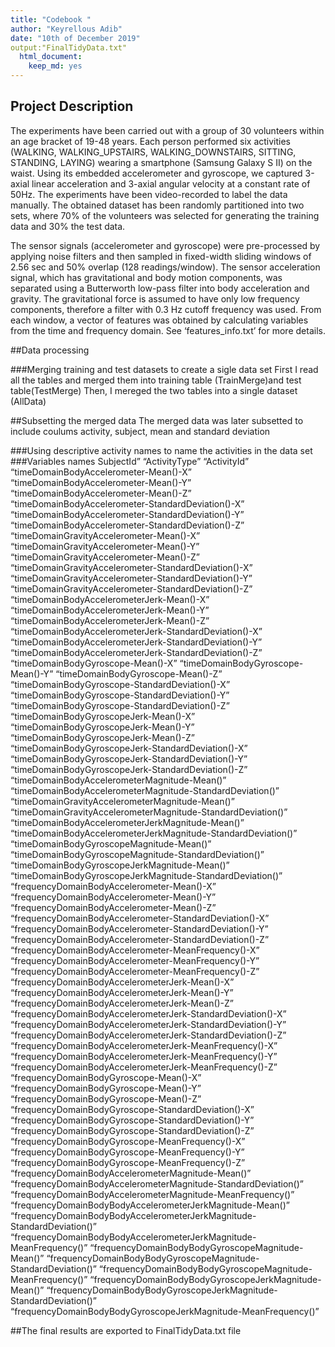 ```yaml
---
title: "Codebook "
author: "Keyrellous Adib"
date: "10th of December 2019"
output:"FinalTidyData.txt"
  html_document:
    keep_md: yes
---
```


## Project Description
The experiments have been carried out with a group of 30 volunteers within an age bracket of 19-48 years. Each person performed six activities (WALKING, WALKING_UPSTAIRS, WALKING_DOWNSTAIRS, SITTING, STANDING, LAYING) wearing a smartphone (Samsung Galaxy S II) on the waist. Using its embedded accelerometer and gyroscope, we captured 3-axial linear acceleration and 3-axial angular velocity at a constant rate of 50Hz. The experiments have been video-recorded to label the data manually. The obtained dataset has been randomly partitioned into two sets, where 70% of the volunteers was selected for generating the training data and 30% the test data. 

The sensor signals (accelerometer and gyroscope) were pre-processed by applying noise filters and then sampled in fixed-width sliding windows of 2.56 sec and 50% overlap (128 readings/window). The sensor acceleration signal, which has gravitational and body motion components, was separated using a Butterworth low-pass filter into body acceleration and gravity. The gravitational force is assumed to have only low frequency components, therefore a filter with 0.3 Hz cutoff frequency was used. From each window, a vector of features was obtained by calculating variables from the time and frequency domain. See 'features_info.txt' for more details. 

##Data processing

###Merging  training and  test datasets to create a sigle data set
First I read all the tables and merged them into training table (TrainMerge)and test table(TestMerge) 
Then, I mereged the two tables into a single dataset (AllData)

##Subsetting the merged data 
The merged data was later subsetted to include coulums activity, subject, mean and standard deviation  

###Using descriptive activity names to name the activities in the data set
###Variables names 
SubjectId"
"ActivityType" 
"ActivityId" 
"timeDomainBodyAccelerometer-Mean()-X"
"timeDomainBodyAccelerometer-Mean()-Y"
"timeDomainBodyAccelerometer-Mean()-Z" 
"timeDomainBodyAccelerometer-StandardDeviation()-X" "timeDomainBodyAccelerometer-StandardDeviation()-Y" "timeDomainBodyAccelerometer-StandardDeviation()-Z" 
"timeDomainGravityAccelerometer-Mean()-X" 
"timeDomainGravityAccelerometer-Mean()-Y" 
"timeDomainGravityAccelerometer-Mean()-Z"
"timeDomainGravityAccelerometer-StandardDeviation()-X" "timeDomainGravityAccelerometer-StandardDeviation()-Y" "timeDomainGravityAccelerometer-StandardDeviation()-Z" 
"timeDomainBodyAccelerometerJerk-Mean()-X"
"timeDomainBodyAccelerometerJerk-Mean()-Y" 
"timeDomainBodyAccelerometerJerk-Mean()-Z" 
"timeDomainBodyAccelerometerJerk-StandardDeviation()-X" "timeDomainBodyAccelerometerJerk-StandardDeviation()-Y" "timeDomainBodyAccelerometerJerk-StandardDeviation()-Z" 
"timeDomainBodyGyroscope-Mean()-X" 
"timeDomainBodyGyroscope-Mean()-Y"
"timeDomainBodyGyroscope-Mean()-Z"
"timeDomainBodyGyroscope-StandardDeviation()-X"
"timeDomainBodyGyroscope-StandardDeviation()-Y"
"timeDomainBodyGyroscope-StandardDeviation()-Z"
"timeDomainBodyGyroscopeJerk-Mean()-X"
"timeDomainBodyGyroscopeJerk-Mean()-Y"
"timeDomainBodyGyroscopeJerk-Mean()-Z" 
"timeDomainBodyGyroscopeJerk-StandardDeviation()-X" "timeDomainBodyGyroscopeJerk-StandardDeviation()-Y" "timeDomainBodyGyroscopeJerk-StandardDeviation()-Z" 
"timeDomainBodyAccelerometerMagnitude-Mean()" "timeDomainBodyAccelerometerMagnitude-StandardDeviation()" "timeDomainGravityAccelerometerMagnitude-Mean()" "timeDomainGravityAccelerometerMagnitude-StandardDeviation()" "timeDomainBodyAccelerometerJerkMagnitude-Mean()" "timeDomainBodyAccelerometerJerkMagnitude-StandardDeviation()" "timeDomainBodyGyroscopeMagnitude-Mean()" 
"timeDomainBodyGyroscopeMagnitude-StandardDeviation()" "timeDomainBodyGyroscopeJerkMagnitude-Mean()" "timeDomainBodyGyroscopeJerkMagnitude-StandardDeviation()" "frequencyDomainBodyAccelerometer-Mean()-X" 
"frequencyDomainBodyAccelerometer-Mean()-Y" 
"frequencyDomainBodyAccelerometer-Mean()-Z" "frequencyDomainBodyAccelerometer-StandardDeviation()-X" "frequencyDomainBodyAccelerometer-StandardDeviation()-Y" "frequencyDomainBodyAccelerometer-StandardDeviation()-Z" "frequencyDomainBodyAccelerometer-MeanFrequency()-X" "frequencyDomainBodyAccelerometer-MeanFrequency()-Y" "frequencyDomainBodyAccelerometer-MeanFrequency()-Z" "frequencyDomainBodyAccelerometerJerk-Mean()-X" 
"frequencyDomainBodyAccelerometerJerk-Mean()-Y"
"frequencyDomainBodyAccelerometerJerk-Mean()-Z" "frequencyDomainBodyAccelerometerJerk-StandardDeviation()-X" "frequencyDomainBodyAccelerometerJerk-StandardDeviation()-Y" "frequencyDomainBodyAccelerometerJerk-StandardDeviation()-Z" "frequencyDomainBodyAccelerometerJerk-MeanFrequency()-X" "frequencyDomainBodyAccelerometerJerk-MeanFrequency()-Y" "frequencyDomainBodyAccelerometerJerk-MeanFrequency()-Z" 
"frequencyDomainBodyGyroscope-Mean()-X" 
"frequencyDomainBodyGyroscope-Mean()-Y" 
"frequencyDomainBodyGyroscope-Mean()-Z" 
"frequencyDomainBodyGyroscope-StandardDeviation()-X" "frequencyDomainBodyGyroscope-StandardDeviation()-Y" "frequencyDomainBodyGyroscope-StandardDeviation()-Z" "frequencyDomainBodyGyroscope-MeanFrequency()-X"
"frequencyDomainBodyGyroscope-MeanFrequency()-Y"
"frequencyDomainBodyGyroscope-MeanFrequency()-Z" "frequencyDomainBodyAccelerometerMagnitude-Mean()" "frequencyDomainBodyAccelerometerMagnitude-StandardDeviation()" "frequencyDomainBodyAccelerometerMagnitude-MeanFrequency()" "frequencyDomainBodyBodyAccelerometerJerkMagnitude-Mean()" "frequencyDomainBodyBodyAccelerometerJerkMagnitude-StandardDeviation()" "frequencyDomainBodyBodyAccelerometerJerkMagnitude-MeanFrequency()" "frequencyDomainBodyBodyGyroscopeMagnitude-Mean()" "frequencyDomainBodyBodyGyroscopeMagnitude-StandardDeviation()" "frequencyDomainBodyBodyGyroscopeMagnitude-MeanFrequency()" "frequencyDomainBodyBodyGyroscopeJerkMagnitude-Mean()" "frequencyDomainBodyBodyGyroscopeJerkMagnitude-StandardDeviation()" "frequencyDomainBodyBodyGyroscopeJerkMagnitude-MeanFrequency()"



##The final results are exported to FinalTidyData.txt file
